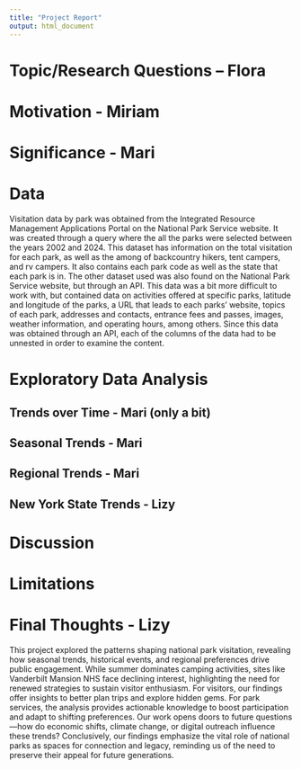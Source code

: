 ```yaml
---
title: "Project Report"
output: html_document
---
```

# Topic/Research Questions – Flora  

# Motivation  - Miriam  

# Significance - Mari 



# Data

Visitation data by park was obtained from the Integrated Resource Management Applications Portal on the National Park Service website. It was created through a query where the all the parks were selected between the years 2002 and 2024. This dataset has information on the total visitation for each park, as well as the among of backcountry hikers, tent campers, and rv campers.  It also contains each park code as well as the state that each park is in. The other dataset used was also found on the National Park Service website, but through an API. This data was a bit more difficult to work with, but contained data on activities offered at specific parks, latitude and longitude of the parks, a URL that leads to each parks’ website, topics of each park, addresses and contacts, entrance fees and passes, images, weather information, and operating hours, among others. Since this data was obtained through an API, each of the columns of the data had to be unnested in order to examine the content. 

# Exploratory Data Analysis 

## Trends over Time - Mari (only a bit)

## Seasonal Trends - Mari

## Regional Trends - Mari 

## New York State Trends - Lizy

# Discussion

# Limitations

# Final Thoughts - Lizy 
This project explored the patterns shaping national park visitation, revealing how seasonal trends, historical events, and regional preferences drive public engagement. While summer dominates camping activities, sites like Vanderbilt Mansion NHS face declining interest, highlighting the need for renewed strategies to sustain visitor enthusiasm. 
For visitors, our findings offer insights to better plan trips and explore hidden gems. For park services, the analysis provides actionable knowledge to boost participation and adapt to shifting preferences. Our work opens doors to future questions—how do economic shifts, climate change, or digital outreach influence these trends? Conclusively, our findings emphasize the vital role of national parks as spaces for connection and legacy, reminding us of the need to preserve their appeal for future generations.